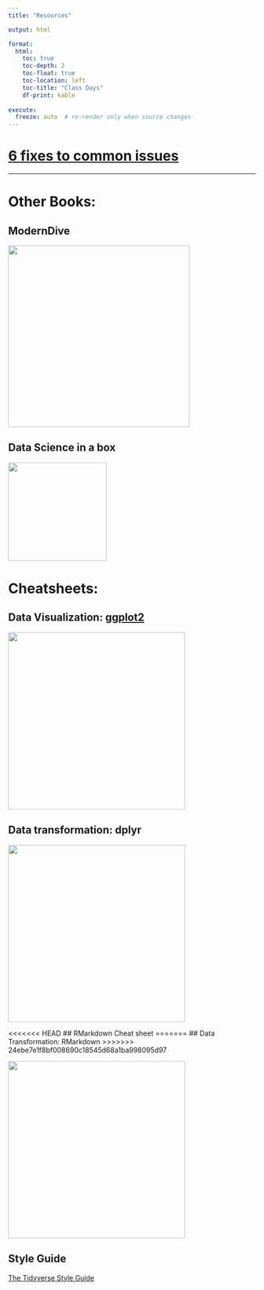```yaml
---
title: "Resources"

output: html

format:
  html:
    toc: true
    toc-depth: 2
    toc-float: true
    toc-location: left
    toc-title: "Class Days"
    df-print: kable
    
execute:
  freeze: auto  # re-render only when source changes    
---
```


# [6 fixes to common issues](https://docs.google.com/document/d/1P7IyZ4On9OlrCOhygFxjC7XhQqyw8OludwChz-uFd_o/edit)

------------------------------------------------------------------------

# **Other Books:**

## ModernDive

[![](images/ModernDive.png){width="369"}](https://moderndive.com/index.html)

## Data Science in a box

[![](images/dsbox.png){width="200"}](https://datasciencebox.org/content.html)

# **Cheatsheets:**

## Data Visualization: [ggplot2](https://raw.githubusercontent.com/rstudio/cheatsheets/main/data-visualization.pdf)

[![](images/data-visualization.png){width="360"}](https://raw.githubusercontent.com/rstudio/cheatsheets/main/data-visualization.pdf)

## Data transformation: dplyr

[![](images/data-transformation.png){width="360"}](https://raw.githubusercontent.com/rstudio/cheatsheets/main/data-transformation.pdf)

<<<<<<< HEAD
## RMarkdown Cheat sheet
=======
## Data Transformation: RMarkdown
>>>>>>> 24ebe7e1f8bf008690c18545d68a1ba998095d97

[![](images/rmarkdown.png){width="360"}](https://raw.githubusercontent.com/rstudio/cheatsheets/main/rmarkdown.pdf)

## Style Guide

[The Tidyverse Style Guide](https://style.tidyverse.org/index.html)
